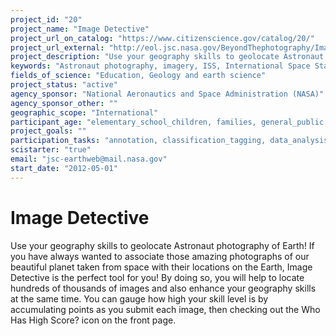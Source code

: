 ```yaml
---
project_id: "20"
project_name: "Image Detective"
project_url_on_catalog: "https://www.citizenscience.gov/catalog/20/"
project_url_external: "http://eol.jsc.nasa.gov/BeyondThephotography/ImageDetective/"
project_description: "Use your geography skills to geolocate Astronaut photography of Earth!  If you have always wanted to associate those amazing photographs of our beautiful planet taken from space with their locations on the Earth, Image Detective is the perfect tool for you!  By doing so, you will help to locate hundreds of thousands of images and also enhance your geography skills at the same time. You can gauge how high your skill level is by accumulating points as you submit each image, then checking out the Who Has High Score? icon on the front page."
keywords: "Astronaut photography, imagery, ISS, International Space Station, Space Shuttle, earth science, remote sensing, Geography,  center point"
fields_of_science: "Education, Geology and earth science"
project_status: "active"
agency_sponsor: "National Aeronautics and Space Administration (NASA)"
agency_sponsor_other: ""
geographic_scope: "International"
participant_age: "elementary_school_children, families, general_public, middle_school_children, seniors, teens"
project_goals: ""
participation_tasks: "annotation, classification_tagging, data_analysis, data_entry, finding_entities, geolocation, identification, learning"
scistarter: "true"
email: "jsc-earthweb@mail.nasa.gov"
start_date: "2012-05-01"
---
```


# Image Detective

Use your geography skills to geolocate Astronaut photography of Earth!  If you have always wanted to associate those amazing photographs of our beautiful planet taken from space with their locations on the Earth, Image Detective is the perfect tool for you!  By doing so, you will help to locate hundreds of thousands of images and also enhance your geography skills at the same time. You can gauge how high your skill level is by accumulating points as you submit each image, then checking out the Who Has High Score? icon on the front page.
